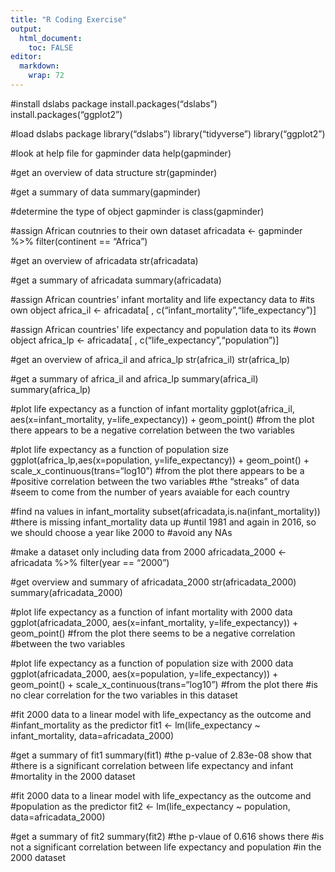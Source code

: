 ```yaml
---
title: "R Coding Exercise"
output:
  html_document:
    toc: FALSE
editor: 
  markdown: 
    wrap: 72
---
```


#install dslabs package install.packages("dslabs")
install.packages("ggplot2")

#load dslabs package 
library("dslabs") 
library("tidyverse")
library("ggplot2")

#look at help file for gapminder data 
help(gapminder)

#get an overview of data structure 
str(gapminder)

#get a summary of data 
summary(gapminder)

#determine the type of object gapminder is 
class(gapminder)

#assign African coutnries to their own dataset 
africadata <- gapminder %>% filter(continent == "Africa")

#get an overview of africadata 
str(africadata)

#get a summary of africadata 
summary(africadata)

#assign African countries' infant mortality and life expectancy data to
#its own object 
africa_il <- africadata[ , c("infant_mortality","life_expectancy")]

#assign African countries' life expectancy and population data to its
#own object 
africa_lp <- africadata[ , c("life_expectancy","population")]

#get an overview of africa_il and africa_lp 
str(africa_il)
str(africa_lp)

#get a summary of africa_il and africa_lp 
summary(africa_il)
summary(africa_lp)

#plot life expectancy as a function of infant mortality
ggplot(africa_il, aes(x=infant_mortality, y=life_expectancy)) +
geom_point() #from the plot there appears to be a negative correlation
between the two variables

#plot life expectancy as a function of population size 
ggplot(africa_lp,aes(x=population, y=life_expectancy)) + geom_point() +
scale_x_continuous(trans="log10") 
#from the plot there appears to be a 
#positive correlation between the two variables 
#the "streaks" of data 
#seem to come from the number of years avaiable for each country

#find na values in infant_mortality 
subset(africadata,is.na(infant_mortality)) 
#there is missing infant_mortality data up
#until 1981 and again in 2016, so we should choose a year like 2000 to
#avoid any NAs

#make a dataset only including data from 2000 
africadata_2000 <-africadata %>% filter(year == "2000")

#get overview and summary of africadata_2000 
str(africadata_2000)
summary(africadata_2000)

#plot life expectancy as a function of infant mortality with 2000 data
ggplot(africadata_2000, aes(x=infant_mortality, y=life_expectancy)) +
geom_point() 
#from the plot there seems to be a negative correlation
#between the two variables

#plot life expectancy as a function of population size with 2000 data
ggplot(africadata_2000, aes(x=population, y=life_expectancy)) +
geom_point() + scale_x_continuous(trans="log10") 
#from the plot there
#is no clear correlation for the two variables in this dataset

#fit 2000 data to a linear model with life_expectancy as the outcome and
#infant_mortality as the predictor 
fit1 <- lm(life_expectancy ~ infant_mortality, data=africadata_2000)

#get a summary of fit1 
summary(fit1) 
#the p-value of 2.83e-08 show that
#there is a significant correlation between life expectancy and infant
#mortality in the 2000 dataset

#fit 2000 data to a linear model with life_expectancy as the outcome and
#population as the predictor 
fit2 <- lm(life_expectancy ~ population, data=africadata_2000)

#get a summary of fit2 
summary(fit2) 
#the p-vlaue of 0.616 shows there
#is not a significant correlation between life expectancy and population
#in the 2000 dataset
